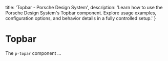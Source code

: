 
  title: 'Topbar - Porsche Design System',
  description: 'Learn how to use the Porsche Design System\'s Topbar component. Explore usage examples, configuration options, and behavior details in a fully controlled setup.'
}

# Topbar <ComponentStatus tagName="p-topbar"></ComponentStatus>

The `p-topar` component …

<Configurator tagName="p-topbar" story={topbarStory} slotStories={topbarSlotStories} />
